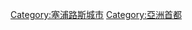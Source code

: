 {{Commonscat|Nicosia}}
{{DEFAULTSORT:Nicosia}}
[[Category:塞浦路斯城市|Category:塞浦路斯城市]]
[[Category:亞洲首都|Category:亞洲首都]]